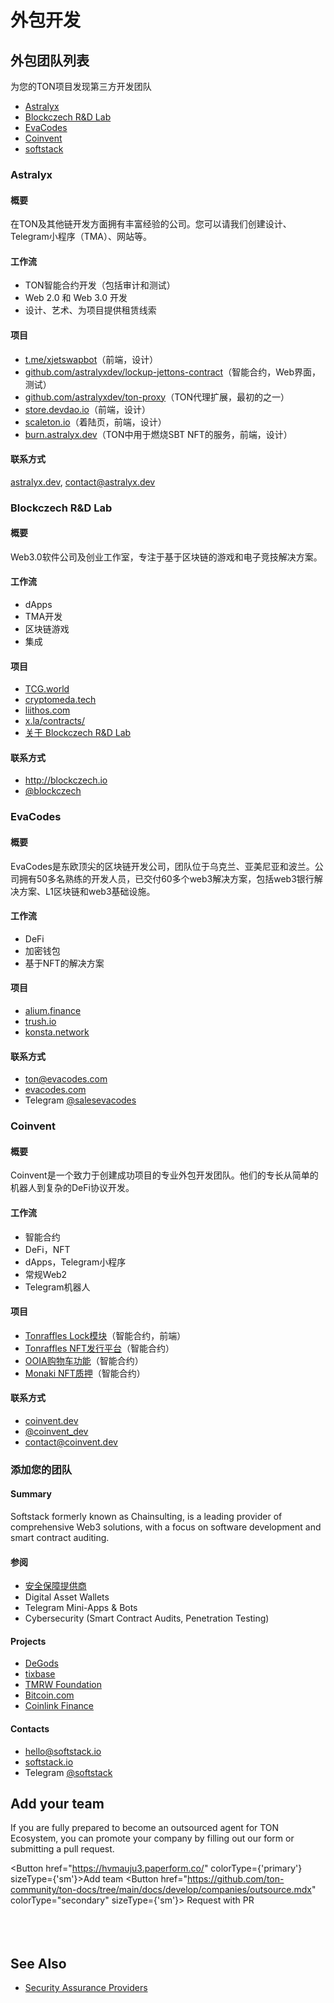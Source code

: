 
# 外包开发

## 外包团队列表

为您的TON项目发现第三方开发团队

- [Astralyx](#astralyx)
- [Blockczech R&D Lab](#blockczech-rd-lab)
- [EvaCodes](#evacodes)
- [Coinvent](#coinvent)
- [softstack](#softstack)

### Astralyx

#### 概要

在TON及其他链开发方面拥有丰富经验的公司。您可以请我们创建设计、Telegram小程序（TMA）、网站等。

#### 工作流

- TON智能合约开发（包括审计和测试）
- Web 2.0 和 Web 3.0 开发
- 设计、艺术、为项目提供租赁线索

#### 项目

- [t.me/xjetswapbot](http://t.me/xjetswapbot)（前端，设计）
- [github.com/astralyxdev/lockup-jettons-contract](http://github.com/astralyxdev/lockup-jettons-contract)（智能合约，Web界面，测试）
- [github.com/astralyxdev/ton-proxy](http://github.com/astralyxdev/ton-proxy)（TON代理扩展，最初的之一）
- [store.devdao.io](http://store.devdao.io)（前端，设计）
- [scaleton.io](http://scaleton.io)（着陆页，前端，设计）
- [burn.astralyx.dev](http://burn.astralyx.dev)（TON中用于燃烧SBT NFT的服务，前端，设计）

#### 联系方式

[astralyx.dev](http://astralyx.dev), contact@astralyx.dev

### Blockczech R&D Lab

#### 概要

Web3.0软件公司及创业工作室，专注于基于区块链的游戏和电子竞技解决方案。

#### 工作流

- dApps
- TMA开发
- 区块链游戏
- 集成

#### 项目

- [TCG.world](http://TCG.world)
- [cryptomeda.tech](http://cryptomeda.tech)
- [liithos.com](http://liithos.com)
- [x.la/contracts/](http://x.la/contracts/)
- [关于 Blockczech R&D Lab](https://docs.google.com/presentation/d/1htMH1ihm31wQSn08ZziFfK6NpbPSHA3M/edit?usp=sharing&ouid=105247529013711719883&rtpof=true&sd=true)

#### 联系方式

- http://blockczech.io
- [@blockczech](https://t.me/blockczech)

### EvaCodes

#### 概要

EvaCodes是东欧顶尖的区块链开发公司，团队位于乌克兰、亚美尼亚和波兰。公司拥有50多名熟练的开发人员，已交付60多个web3解决方案，包括web3银行解决方案、L1区块链和web3基础设施。

#### 工作流

- DeFi
- 加密钱包
- 基于NFT的解决方案

#### 项目

- [alium.finance](https://alium.finance/)
- [trush.io](https://trush.io/)
- [konsta.network](https://konsta.network/)

#### 联系方式

- ton@evacodes.com
- [evacodes.com](https://evacodes.com/)
- Telegram [@salesevacodes](https://t.me/salesevacodes)

### Coinvent

#### 概要

Coinvent是一个致力于创建成功项目的专业外包开发团队。他们的专长从简单的机器人到复杂的DeFi协议开发。

#### 工作流

- 智能合约
- DeFi，NFT
- dApps，Telegram小程序
- 常规Web2
- Telegram机器人

#### 项目

- [Tonraffles Lock模块](https://tonraffles.app/lock)（智能合约，前端）
- [Tonraffles NFT发行平台](https://tonraffles.app/nft/launchpad)（智能合约）
- [OOIA购物车功能](https://testnet.ooia.art/)（智能合约）
- [Monaki NFT质押](https://www.monaki.life/)（智能合约）

#### 联系方式

- [coinvent.dev](https://coinvent.dev)
- [@coinvent_dev](https://t.me/coinvent_dev)
- contact@coinvent.dev

### 添加您的团队

#### Summary

Softstack formerly known as Chainsulting, is a leading provider of comprehensive Web3 solutions, with a focus on software development and smart contract auditing. 

#### 参阅

- [安全保障提供商](/develop/companies/auditors)
- Digital Asset Wallets
- Telegram Mini-Apps & Bots
- Cybersecurity (Smart Contract Audits, Penetration Testing)

#### Projects

- [DeGods](https://degods.com)
- [tixbase](https://tixbase.com)
- [TMRW Foundation](https://tmrw.com)
- [Bitcoin.com](https://bitcoin.com)
- [Coinlink Finance](https://coinlink.finance)

#### Contacts

- hello@softstack.io
- [softstack.io](https://softstack.io/)
- Telegram [@softstack](https://t.me/softstack)

## Add your team

If you are fully prepared to become an outsourced agent for TON Ecosystem, you can promote your company by filling out our form or submitting a pull request.

<Button href="https://hvmauju3.paperform.co/" colorType={'primary'} sizeType={'sm'}>Add team</Button>
<Button href="https://github.com/ton-community/ton-docs/tree/main/docs/develop/companies/outsource.mdx"
        colorType="secondary" sizeType={'sm'}>
  Request with PR
</Button>
<br></br><br></br>

## See Also

- [Security Assurance Providers](/develop/companies/auditors)
